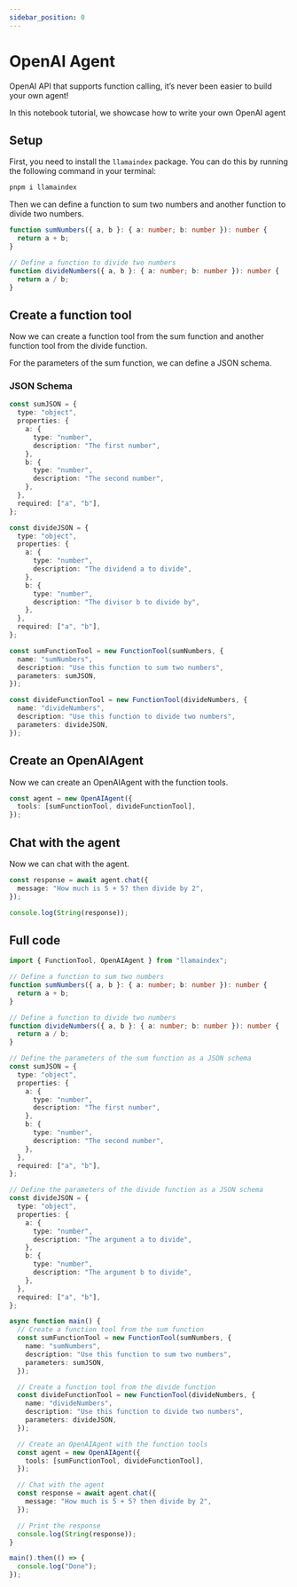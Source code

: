 ```yaml
---
sidebar_position: 0
---
```


# OpenAI Agent

OpenAI API that supports function calling, it’s never been easier to build your own agent!

In this notebook tutorial, we showcase how to write your own OpenAI agent

## Setup

First, you need to install the `llamaindex` package. You can do this by running the following command in your terminal:

```bash
pnpm i llamaindex
```

Then we can define a function to sum two numbers and another function to divide two numbers.

```ts
function sumNumbers({ a, b }: { a: number; b: number }): number {
  return a + b;
}

// Define a function to divide two numbers
function divideNumbers({ a, b }: { a: number; b: number }): number {
  return a / b;
}
```

## Create a function tool

Now we can create a function tool from the sum function and another function tool from the divide function.

For the parameters of the sum function, we can define a JSON schema.

### JSON Schema

```ts
const sumJSON = {
  type: "object",
  properties: {
    a: {
      type: "number",
      description: "The first number",
    },
    b: {
      type: "number",
      description: "The second number",
    },
  },
  required: ["a", "b"],
};

const divideJSON = {
  type: "object",
  properties: {
    a: {
      type: "number",
      description: "The dividend a to divide",
    },
    b: {
      type: "number",
      description: "The divisor b to divide by",
    },
  },
  required: ["a", "b"],
};

const sumFunctionTool = new FunctionTool(sumNumbers, {
  name: "sumNumbers",
  description: "Use this function to sum two numbers",
  parameters: sumJSON,
});

const divideFunctionTool = new FunctionTool(divideNumbers, {
  name: "divideNumbers",
  description: "Use this function to divide two numbers",
  parameters: divideJSON,
});
```

## Create an OpenAIAgent

Now we can create an OpenAIAgent with the function tools.

```ts
const agent = new OpenAIAgent({
  tools: [sumFunctionTool, divideFunctionTool],
});
```

## Chat with the agent

Now we can chat with the agent.

```ts
const response = await agent.chat({
  message: "How much is 5 + 5? then divide by 2",
});

console.log(String(response));
```

## Full code

```ts
import { FunctionTool, OpenAIAgent } from "llamaindex";

// Define a function to sum two numbers
function sumNumbers({ a, b }: { a: number; b: number }): number {
  return a + b;
}

// Define a function to divide two numbers
function divideNumbers({ a, b }: { a: number; b: number }): number {
  return a / b;
}

// Define the parameters of the sum function as a JSON schema
const sumJSON = {
  type: "object",
  properties: {
    a: {
      type: "number",
      description: "The first number",
    },
    b: {
      type: "number",
      description: "The second number",
    },
  },
  required: ["a", "b"],
};

// Define the parameters of the divide function as a JSON schema
const divideJSON = {
  type: "object",
  properties: {
    a: {
      type: "number",
      description: "The argument a to divide",
    },
    b: {
      type: "number",
      description: "The argument b to divide",
    },
  },
  required: ["a", "b"],
};

async function main() {
  // Create a function tool from the sum function
  const sumFunctionTool = new FunctionTool(sumNumbers, {
    name: "sumNumbers",
    description: "Use this function to sum two numbers",
    parameters: sumJSON,
  });

  // Create a function tool from the divide function
  const divideFunctionTool = new FunctionTool(divideNumbers, {
    name: "divideNumbers",
    description: "Use this function to divide two numbers",
    parameters: divideJSON,
  });

  // Create an OpenAIAgent with the function tools
  const agent = new OpenAIAgent({
    tools: [sumFunctionTool, divideFunctionTool],
  });

  // Chat with the agent
  const response = await agent.chat({
    message: "How much is 5 + 5? then divide by 2",
  });

  // Print the response
  console.log(String(response));
}

main().then(() => {
  console.log("Done");
});
```
